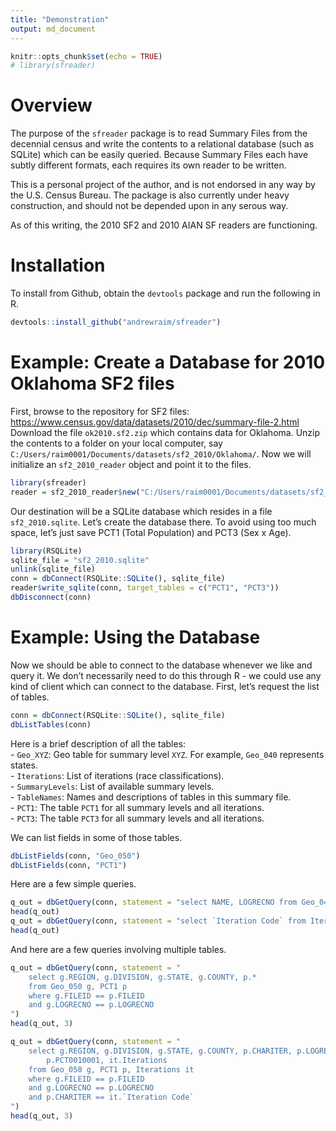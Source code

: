 ```yaml
---
title: "Demonstration"
output: md_document
---
```


```r
knitr::opts_chunk$set(echo = TRUE)
# library(sfreader)
```

# Overview
The purpose of the `sfreader` package is to read Summary Files from the
decennial census and write the contents to a relational database (such as
SQLite) which can be easily queried. Because Summary Files each have subtly
different formats, each requires its own reader to be written.

This is a personal project of the author, and is not endorsed in any way
by the U.S. Census Bureau. The package is also currently under heavy
construction, and should not be depended upon in any serous way.

As of this writing, the 2010 SF2 and 2010 AIAN SF readers are functioning.

# Installation
To install from Github, obtain the `devtools` package and run the following in R.

```r
devtools::install_github("andrewraim/sfreader")
```

# Example: Create a Database for 2010 Oklahoma SF2 files

First, browse to the repository for SF2 files:
<https://www.census.gov/data/datasets/2010/dec/summary-file-2.html>
Download the file `ok2010.sf2.zip` which contains data for Oklahoma.
Unzip the contents to a folder on your local computer, say
`C:/Users/raim0001/Documents/datasets/sf2_2010/Oklahoma/`.
Now we will initialize an `sf2_2010_reader` object and point it to
the files.

```r
library(sfreader)
reader = sf2_2010_reader$new("C:/Users/raim0001/Documents/datasets/sf2_2010/Oklahoma/")
```

Our destination will be a SQLite database which resides in a file `sf2_2010.sqlite`.
Let's create the database there. To avoid using too much space, let's just save 
PCT1 (Total Population) and PCT3 (Sex x Age).
```r
library(RSQLite)
sqlite_file = "sf2_2010.sqlite"
unlink(sqlite_file)
conn = dbConnect(RSQLite::SQLite(), sqlite_file)
reader$write_sqlite(conn, target_tables = c("PCT1", "PCT3"))
dbDisconnect(conn)
```

# Example: Using the Database
Now we should be able to connect to the database whenever we like and query
it. We don't necessarily need to do this through R - we could use any kind of client 
which can connect to the database. First, let's request the list of tables.
```r
conn = dbConnect(RSQLite::SQLite(), sqlite_file)
dbListTables(conn)
```

Here is a brief description of all the tables:  
- `Geo_XYZ`: Geo table for summary level `XYZ`. For example, `Geo_040` represents states.  
- `Iterations`: List of iterations (race classifications).  
- `SummaryLevels`: List of available summary levels.  
- `TableNames`: Names and descriptions of tables in this summary file.  
- `PCT1`: The table `PCT1` for all summary levels and all iterations.  
- `PCT3`: The table `PCT3` for all summary levels and all iterations.  

We can list fields in some of those tables.
```r
dbListFields(conn, "Geo_050")
dbListFields(conn, "PCT1")
```

Here are a few simple queries.
```r
q_out = dbGetQuery(conn, statement = "select NAME, LOGRECNO from Geo_040")
head(q_out)
q_out = dbGetQuery(conn, statement = "select `Iteration Code` from Iterations")
head(q_out)
```

And here are a few queries involving multiple tables.
```r
q_out = dbGetQuery(conn, statement = "
	select g.REGION, g.DIVISION, g.STATE, g.COUNTY, p.*
	from Geo_050 g, PCT1 p
	where g.FILEID == p.FILEID
	and g.LOGRECNO == p.LOGRECNO
")
head(q_out, 3)

q_out = dbGetQuery(conn, statement = "
	select g.REGION, g.DIVISION, g.STATE, g.COUNTY, p.CHARITER, p.LOGRECNO,
		p.PCT0010001, it.Iterations
	from Geo_050 g, PCT1 p, Iterations it
	where g.FILEID == p.FILEID
	and g.LOGRECNO == p.LOGRECNO
	and p.CHARITER == it.`Iteration Code`
")
head(q_out, 3)
```
